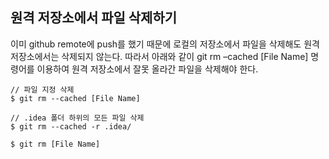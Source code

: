 
## 원격 저장소에서 파일 삭제하기

이미 github remote에 push를 했기 때문에 로컬의 저장소에서 파일을 삭제해도 원격 저장소에서는 삭제되지 않는다.
따라서 아래와 같이 git rm –cached [File Name] 명령어를 이용하여 원격 저장소에서 잘못 올라간 파일을 삭제해야 한다.

<Tabs>
  <TabItem value="원격 저장소 파일 삭제" label="원격 저장소 파일 삭제" default>

```
// 파일 지정 삭제
$ git rm --cached [File Name]

// .idea 폴더 하위의 모든 파일 삭제
$ git rm --cached -r .idea/
```

  </TabItem>
  <TabItem value="원격+로컬 저장소 파일 삭제" label="원격+로컬 저장소 파일 삭제">

```
$ git rm [File Name]
```

  </TabItem>
</Tabs>
